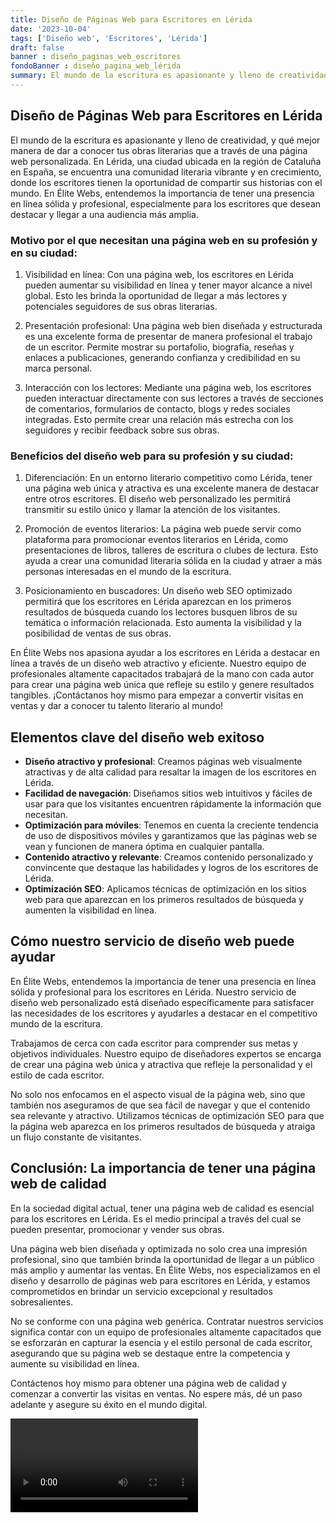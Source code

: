 ```yaml
---
title: Diseño de Páginas Web para Escritores en Lérida
date: '2023-10-04'
tags: ['Diseño web', 'Escritores', 'Lérida']
draft: false
banner : diseño_paginas_web_escritores
fondoBanner : diseño_pagina_web_lérida
summary: El mundo de la escritura es apasionante y lleno de creatividad, y qué mejor manera de dar a conocer tus obras literarias que a través de una página web personalizada. En Lérida, una ciudad ubicada en la región de Cataluña en España, se encuentra una comunidad literaria vibrante y en crecimiento, donde los escritores tienen la oportunidad de compartir sus historias con el mundo. En Élite Webs, entendemos la importancia de tener una presencia en línea sólida y profesional, especialmente para los escritores que desean destacar y llegar a una audiencia más amplia.
---
```


## Diseño de Páginas Web para Escritores en Lérida

El mundo de la escritura es apasionante y lleno de creatividad, y qué mejor manera de dar a conocer tus obras literarias que a través de una página web personalizada. En Lérida, una ciudad ubicada en la región de Cataluña en España, se encuentra una comunidad literaria vibrante y en crecimiento, donde los escritores tienen la oportunidad de compartir sus historias con el mundo. En Élite Webs, entendemos la importancia de tener una presencia en línea sólida y profesional, especialmente para los escritores que desean destacar y llegar a una audiencia más amplia.

### Motivo por el que necesitan una página web en su profesión y en su ciudad:

1. Visibilidad en línea: Con una página web, los escritores en Lérida pueden aumentar su visibilidad en línea y tener mayor alcance a nivel global. Esto les brinda la oportunidad de llegar a más lectores y potenciales seguidores de sus obras literarias.

2. Presentación profesional: Una página web bien diseñada y estructurada es una excelente forma de presentar de manera profesional el trabajo de un escritor. Permite mostrar su portafolio, biografía, reseñas y enlaces a publicaciones, generando confianza y credibilidad en su marca personal.

3. Interacción con los lectores: Mediante una página web, los escritores pueden interactuar directamente con sus lectores a través de secciones de comentarios, formularios de contacto, blogs y redes sociales integradas. Esto permite crear una relación más estrecha con los seguidores y recibir feedback sobre sus obras.

### Beneficios del diseño web para su profesión y su ciudad:

1. Diferenciación: En un entorno literario competitivo como Lérida, tener una página web única y atractiva es una excelente manera de destacar entre otros escritores. El diseño web personalizado les permitirá transmitir su estilo único y llamar la atención de los visitantes.

2. Promoción de eventos literarios: La página web puede servir como plataforma para promocionar eventos literarios en Lérida, como presentaciones de libros, talleres de escritura o clubes de lectura. Esto ayuda a crear una comunidad literaria sólida en la ciudad y atraer a más personas interesadas en el mundo de la escritura.

3. Posicionamiento en buscadores: Un diseño web SEO optimizado permitirá que los escritores en Lérida aparezcan en los primeros resultados de búsqueda cuando los lectores busquen libros de su temática o información relacionada. Esto aumenta la visibilidad y la posibilidad de ventas de sus obras.

En Élite Webs nos apasiona ayudar a los escritores en Lérida a destacar en línea a través de un diseño web atractivo y eficiente. Nuestro equipo de profesionales altamente capacitados trabajará de la mano con cada autor para crear una página web única que refleje su estilo y genere resultados tangibles. ¡Contáctanos hoy mismo para empezar a convertir visitas en ventas y dar a conocer tu talento literario al mundo!

<GifSeo />

<Cta />

## Elementos clave del diseño web exitoso

- **Diseño atractivo y profesional**: Creamos páginas web visualmente atractivas y de alta calidad para resaltar la imagen de los escritores en Lérida.
- **Facilidad de navegación**: Diseñamos sitios web intuitivos y fáciles de usar para que los visitantes encuentren rápidamente la información que necesitan.
- **Optimización para móviles**: Tenemos en cuenta la creciente tendencia de uso de dispositivos móviles y garantizamos que las páginas web se vean y funcionen de manera óptima en cualquier pantalla.
- **Contenido atractivo y relevante**: Creamos contenido personalizado y convincente que destaque las habilidades y logros de los escritores de Lérida.
- **Optimización SEO**: Aplicamos técnicas de optimización en los sitios web para que aparezcan en los primeros resultados de búsqueda y aumenten la visibilidad en línea.

## Cómo nuestro servicio de diseño web puede ayudar

En Élite Webs, entendemos la importancia de tener una presencia en línea sólida y profesional para los escritores en Lérida. Nuestro servicio de diseño web personalizado está diseñado específicamente para satisfacer las necesidades de los escritores y ayudarles a destacar en el competitivo mundo de la escritura.

Trabajamos de cerca con cada escritor para comprender sus metas y objetivos individuales. Nuestro equipo de diseñadores expertos se encarga de crear una página web única y atractiva que refleje la personalidad y el estilo de cada escritor.

No solo nos enfocamos en el aspecto visual de la página web, sino que también nos aseguramos de que sea fácil de navegar y que el contenido sea relevante y atractivo. Utilizamos técnicas de optimización SEO para que la página web aparezca en los primeros resultados de búsqueda y atraiga un flujo constante de visitantes.

## Conclusión: La importancia de tener una página web de calidad

En la sociedad digital actual, tener una página web de calidad es esencial para los escritores en Lérida. Es el medio principal a través del cual se pueden presentar, promocionar y vender sus obras.

Una página web bien diseñada y optimizada no solo crea una impresión profesional, sino que también brinda la oportunidad de llegar a un público más amplio y aumentar las ventas. En Élite Webs, nos especializamos en el diseño y desarrollo de páginas web para escritores en Lérida, y estamos comprometidos en brindar un servicio excepcional y resultados sobresalientes.

No se conforme con una página web genérica. Contratar nuestros servicios significa contar con un equipo de profesionales altamente capacitados que se esforzarán en capturar la esencia y el estilo personal de cada escritor, asegurando que su página web se destaque entre la competencia y aumente su visibilidad en línea.

Contáctenos hoy mismo para obtener una página web de calidad y comenzar a convertir las visitas en ventas. No espere más, dé un paso adelante y asegure su éxito en el mundo digital.

<Video />

<CtaBot job='Escritores' city='Lérida'/>

<Gmaps query='Lérida+españa+maps' />
